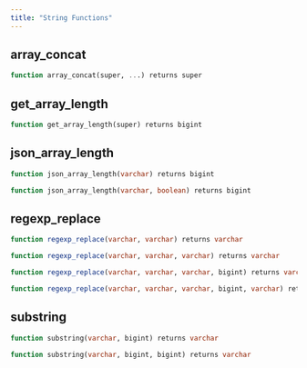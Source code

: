 ```yaml
---
title: "String Functions"
---
```


## array_concat
```sql
function array_concat(super, ...) returns super
```


## get_array_length
```sql
function get_array_length(super) returns bigint
```


## json_array_length
```sql
function json_array_length(varchar) returns bigint
```


```sql
function json_array_length(varchar, boolean) returns bigint
```


## regexp_replace
```sql
function regexp_replace(varchar, varchar) returns varchar
```


```sql
function regexp_replace(varchar, varchar, varchar) returns varchar
```


```sql
function regexp_replace(varchar, varchar, varchar, bigint) returns varchar
```


```sql
function regexp_replace(varchar, varchar, varchar, bigint, varchar) returns varchar
```


## substring
```sql
function substring(varchar, bigint) returns varchar
```


```sql
function substring(varchar, bigint, bigint) returns varchar
```



